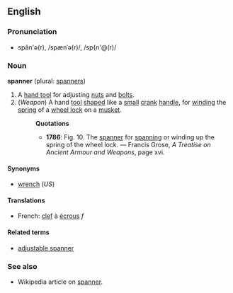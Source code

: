 ==English==
===Pronunciation===
*spăn'ə(r), /spænˈə(r)/, /sp{n'@(r)/

===Noun===
'''spanner''' (plural: [[spanners]])
#A [[hand tool]] for adjusting [[nut]]s and [[bolt]]s.
#(''Weapon'') A hand [[tool]] [[shape]]d like a [[small]] [[crank]] [[handle]], for [[wind]]ing the [[spring]] of a [[wheel lock]] on a [[musket]].
#:'''Quotations'''
#:*'''1786''': Fig. 10. The [[spanner]] for [[span]]ning or winding up the spring of the wheel lock. &mdash; Francis Grose, ''A Treatise on Ancient Armour and Weapons'', page xvi.
====Synonyms====
*[[wrench]] (''US'')

====Translations====
*French: [[clef]] à [[écrous]] ''f''

====Related terms====
*[[adjustable spanner]]
===See also===
* Wikipedia article on [[w:spanner|spanner]].